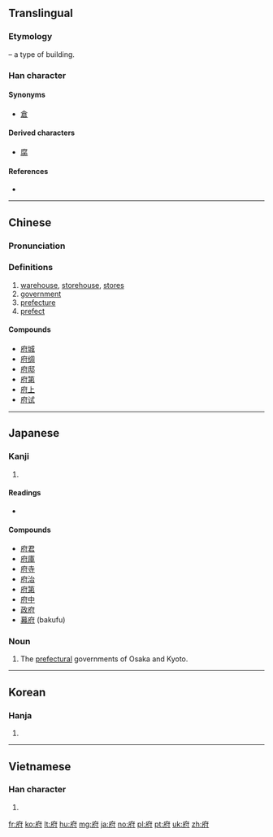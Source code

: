 ==Translingual==

===Etymology===
{{Han compound|广|t1=building|付|ls=psc|c1=s|c2=p}} – a type of building.

===Han character===
{{Han char|rn=53|rad=广|as=05|sn=8|four=00240|canj=IODI|ids=⿸广付}}

====Synonyms====
* [[倉]]

====Derived characters====
* [[腐]]

====References====
* {{Han ref|kx=0345.020|dkj=09283|dj=0654.150|hdz=20877.150|uh=5E9C|ud=24220|bh=A9B2|bd=43442}}

----

==Chinese==
{{zh-forms}}

===Pronunciation===
{{zh-pron
|m=fǔ
|c=fu2
|mc=y
|oc=y
|ma=
|cat=n
}}

===Definitions===
# [[warehouse]], [[storehouse]], [[store]]s
# [[government]]
# [[prefecture]]
# [[prefect]]

====Compounds====
* [[府城]]
* [[府绸]]
* [[府邸]]
* [[府第]]
* [[府上]]
* [[府试]]

----

==Japanese==

===Kanji===
{{ja-kanji|grade=4|rs=广05}}

# {{defn|lang=ja|sort=广05}}

====Readings====
* {{ja-readings|on=[[ふ]] (fu)|kun=[[やくしょ]] (yakusho), [[みやこ]] (miyako), [[くら]] (kura)}}

====Compounds====
* [[府君]]
* [[府庫]]
* [[府寺]]
* [[府治]]
* [[府第]]
* [[府中]]
* [[政府]]
* [[幕府]] (bakufu)

===Noun===
{{ja-noun|ふ}}

# The [[prefecture|prefectural]] governments of Osaka and Kyoto.

----

==Korean==

===Hanja===
{{ko-hanja|hangeul=[[부]]|rv=bu|mr=pu}}

# {{defn|lang=ko|sort=广05}}

----

==Vietnamese==

===Han character===
{{vi-hantu|[[phủ]]|rs=广05}}

# {{defn|lang=vi|sort=广05}}

[[fr:府]]
[[ko:府]]
[[lt:府]]
[[hu:府]]
[[mg:府]]
[[ja:府]]
[[no:府]]
[[pl:府]]
[[pt:府]]
[[uk:府]]
[[zh:府]]